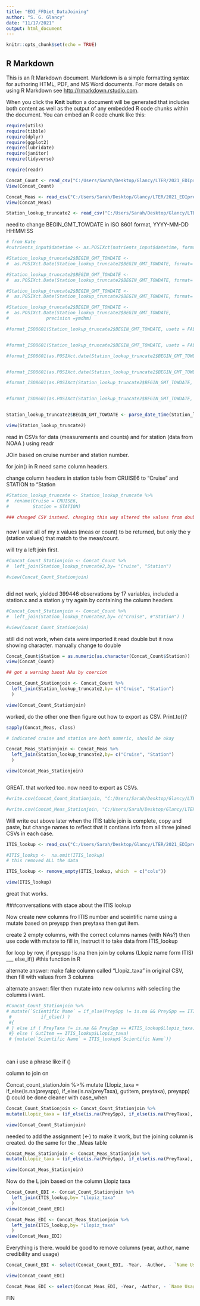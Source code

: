---
title: "EDI_FFDiet_DataJoining"
author: "S. G. Glancy"
date: "11/17/2021"
output: html_document
---

```{r setup, include=FALSE}
knitr::opts_chunk$set(echo = TRUE)
```

## R Markdown

This is an R Markdown document. Markdown is a simple formatting syntax for authoring HTML, PDF, and MS Word documents. For more details on using R Markdown see <http://rmarkdown.rstudio.com>.

When you click the **Knit** button a document will be generated that includes both content as well as the output of any embedded R code chunks within the document. You can embed an R code chunk like this:
```{r}
require(utils)
require(tibble)
require(dplyr)
require(ggplot2)
require(lubridate)
require(janitor)
require(tidyverse)

require(readr)

Concat_Count <- read_csv("C:/Users/Sarah/Desktop/Glancy/LTER/2021_EDIprep/Concat_Count.csv")
View(Concat_Count)

Concat_Meas <- read_csv("C:/Users/Sarah/Desktop/Glancy/LTER/2021_EDIprep/Concat_Meas.csv")
View(Concat_Meas)

Station_lookup_truncate2 <- read_csv("C:/Users/Sarah/Desktop/Glancy/LTER/2021_EDIprep/Station_lookup_truncate2.csv")
```
need to change BEGIN_GMT_TOWDATE in ISO 8601 format, YYYY-MM-DD HH:MM:SS

```{r}
# from Kate
#nutrients_input$datetime <- as.POSIXct(nutrients_input$datetime, format="%Y-%m-%d %H:%M:%OS")

#Station_lookup_truncate2$BEGIN_GMT_TOWDATE <-
#  as.POSIXct.Date(Station_lookup_truncate2$BEGIN_GMT_TOWDATE, format= "%Y-%m-%d %H:%M:%OS")

#Station_lookup_truncate2$BEGIN_GMT_TOWDATE <-
#  as.POSIXct.Date(Station_lookup_truncate2$BEGIN_GMT_TOWDATE, format= "%Y-%m-%d %H:%M")

#Station_lookup_truncate2$BEGIN_GMT_TOWDATE <-
#  as.POSIXct.Date(Station_lookup_truncate2$BEGIN_GMT_TOWDATE, format= "%m-%d-%Y %H:%M")

#Station_lookup_truncate2$BEGIN_GMT_TOWDATE <-
#  as.POSIXct.Date(Station_lookup_truncate2$BEGIN_GMT_TOWDATE, 
#              precision =ymdhm)

#format_ISO8601(Station_lookup_truncate2$BEGIN_GMT_TOWDATE, usetz = FALSE, precision = NULL)


#format_ISO8601(Station_lookup_truncate2$BEGIN_GMT_TOWDATE, usetz = FALSE, precision = ymdhm

#format_ISO8601(as.POSIXct.date(Station_lookup_truncate2$BEGIN_GMT_TOWDATE, usetz = FALSE, precision = NULL))


#format_ISO8601(as.POSIXct.date(Station_lookup_truncate2$BEGIN_GMT_TOWDATE, usetz = FALSE, precision = ymdhm)

#format_ISO8601(as.POSIXct(Station_lookup_truncate2$BEGIN_GMT_TOWDATE, usetz = FALSE, precision = NULL))


#format_ISO8601(as.POSIXct(Station_lookup_truncate2$BEGIN_GMT_TOWDATE, usetz = FALSE, precision = ymdhm))


Station_lookup_truncate2$BEGIN_GMT_TOWDATE <- parse_date_time(Station_lookup_truncate2$BEGIN_GMT_TOWDATE, "mdyHM")

view(Station_lookup_truncate2)
```

read in CSVs for data (measurements and counts) and for station (data from NOAA
) using readr

JOin based on cruise number and station number. 

for join() in R need same column headers. 

change column headers in station table from CRUISE6 to "Cruise" and STATION to "Station

```{r}
#Station_lookup_truncate <- Station_lookup_truncate %>%
#  rename(Cruise = CRUISE6, 
#         Station = STATION)

### changed CSV instead. changing this way altered the values from double to character which made the join more difficult.

```


###

now I want all of my x values (meas or count) to be returned, but only the y (station values) that match to the meas/count. 

will try a left join first. 

```{r}
#Concat_Count_Stationjoin <- Concat_Count %>%
#  left_join(Station_lookup_truncate2,by= "Cruise", "Station")

#view(Concat_Count_Stationjoin)



```


did not work, yielded 399446 observations by 17 variables, included a station.x and a station.y
try again by containing the column headers


```{r}
#Concat_Count_Stationjoin <- Concat_Count %>%
#  left_join(Station_lookup_truncate2,by= c("Cruise", #"Station") )

#view(Concat_Count_Stationjoin)
```

still did not work, when data were imported it read double but it now showing character. 
manually change to double

```{r}

Concat_Count$Station = as.numeric(as.character(Concat_Count$Station))
view(Concat_Count)

## got a warning baout NAs by coercion

Concat_Count_Stationjoin <- Concat_Count %>%
  left_join(Station_lookup_truncate2,by= c("Cruise", "Station")
  )

view(Concat_Count_Stationjoin)
```

worked, do the other one then figure out how to export as CSV. Print.to()?

```{r}
sapply(Concat_Meas, class)

# indicated cruise and station are both numeric, should be okay

Concat_Meas_Stationjoin <- Concat_Meas %>%
  left_join(Station_lookup_truncate2,by= c("Cruise", "Station")
  )

view(Concat_Meas_Stationjoin)



```

GREAT. that worked too. now need to export as CSVs. 


```{r}
#write.csv(Concat_Count_Stationjoin, "C:/Users/Sarah/Desktop/Glancy/LTER/2021_EDIprep/Count_station.csv")

#write.csv(Concat_Meas_Stationjoin, "C:/Users/Sarah/Desktop/Glancy/LTER/2021_EDIprep/Meas_station.csv")

```

Will write out above later when the ITIS table join is complete, copy and paste, but change names to reflect that it contians info from all three joined CSVs in each case. 

```{r}
ITIS_lookup <- read_csv("C:/Users/Sarah/Desktop/Glancy/LTER/2021_EDIprep/ITIS_lookup.csv")

#ITIS_lookup <-  na.omit(ITIS_lookup)
# this removed ALL the data 

ITIS_lookup <- remove_empty(ITIS_lookup, which  = c("cols"))

view(ITIS_lookup)

```

great that works.

###conversations with stace about the ITIS lookup 

Now create new columns fro ITIS number and sceintific name using a mutate based on preyspp then preytaxa then gut item. 

create 2 empty columns, with the correct columns names (with NAs?) then use code with mutate to fill in, instruct it to take data from ITIS_lookup

for loop by row, 
if preyspp !is.na then join by colums (Llopiz name form ITIS) ___ else_if() #this function in R

alternate answer:
make fake column called "Llopiz_taxa" in original CSV, then fill with values from  3 columns 

alternate answer:
filer then mutate into new columns with selecting the columns i want. 

```{r}

#Concat_Count_Stationjoin %>% 
# mutate(`Scientific Name` = if_else(PreySpp != is.na && PreySpp == ITIS_lookup$Llopiz_taxa, ITIS_lookup$`Scientific Name`, 
 #           if_else() ) 
 #{ 
# } else if ( PreyTaxa != is.na && PreySpp == #ITIS_lookup$Llopiz_taxa){mutate(`Scientific Name` = ITIS_lookup$`Scientific Name`)
 #} else ( GutItem == ITIS_lookup$Llopiz_taxa)
 # {mutate(`Scientific Name` = ITIS_lookup$`Scientific Name`)}
    
  

```

can i use a phrase like if ()

column to join on

Concat_count_stationJoin %>%
mutate (Llopiz_taxa = if_else(is.na(preyspp), if_else(is.na(preyTaxa), gutitem, preytaxa), preyspp) 
()
could be done cleaner with case_when

```{r}

Concat_Count_Stationjoin <- Concat_Count_Stationjoin %>%
mutate(Llopiz_taxa = (if_else(is.na(PreySpp), if_else(is.na(PreyTaxa), GutItem, PreyTaxa), PreySpp) ))

view(Concat_Count_Stationjoin)

```

needed to add the assignment (<-) to make it work, but the joining column is created.  do the same for the _Meas table

```{r}

Concat_Meas_Stationjoin <- Concat_Meas_Stationjoin %>%
mutate(Llopiz_taxa = (if_else(is.na(PreySpp), if_else(is.na(PreyTaxa), GutItem, PreyTaxa), PreySpp) ))

view(Concat_Meas_Stationjoin)


```

Now do the L join based on the column Llopiz taxa

```{r}
Concat_Count_EDI <- Concat_Count_Stationjoin %>%
  left_join(ITIS_lookup,by= "Llopiz_taxa"
  )
view(Concat_Count_EDI)

Concat_Meas_EDI <- Concat_Meas_Stationjoin %>%
  left_join(ITIS_lookup,by= "Llopiz_taxa"
  )
view(Concat_Meas_EDI)

```

Everything is there. would be good to remove columns (year, author, name credibility and usage)

```{r}
Concat_Count_EDI <- select(Concat_Count_EDI, -Year, -Author, - `Name Usage`, -Credibility)

view(Concat_Count_EDI)

Concat_Meas_EDI <- select(Concat_Meas_EDI, -Year, -Author, - `Name Usage`, -Credibility)
```


FIN







